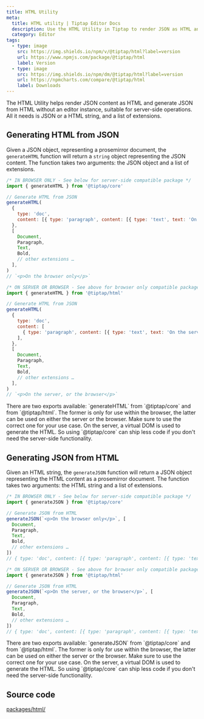 ```yaml
---
title: HTML Utility
meta:
  title: HTML utility | Tiptap Editor Docs
  description: Use the HTML Utility in Tiptap to render JSON as HTML and convert HTML to JSON without an editor instance. More in the docs!
  category: Editor
tags:
  - type: image
    src: https://img.shields.io/npm/v/@tiptap/html?label=version
    url: https://www.npmjs.com/package/@tiptap/html
    label: Version
  - type: image
    src: https://img.shields.io/npm/dm/@tiptap/html?label=version
    url: https://npmcharts.com/compare/@tiptap/html
    label: Downloads
---
```



The HTML Utility helps render JSON content as HTML and generate JSON from HTML without an editor instance, suitable for server-side operations. All it needs is JSON or a HTML string, and a list of extensions.

## Generating HTML from JSON

Given a JSON object, representing a prosemirror document, the `generateHTML` function will return a `string` object representing the JSON content. The function takes two arguments: the JSON object and a list of extensions.

```js
/* IN BROWSER ONLY - See below for server-side compatible package */
import { generateHTML } from '@tiptap/core'

// Generate HTML from JSON
generateHTML(
  {
    type: 'doc',
    content: [{ type: 'paragraph', content: [{ type: 'text', text: 'On the browser only' }] }],
  },
  [
    Document,
    Paragraph,
    Text,
    Bold,
    // other extensions …
  ],
)
// `<p>On the browser only</p>`

/* ON SERVER OR BROWSER - See above for browser only compatible package (ships less JS) */
import { generateHTML } from '@tiptap/html'

// Generate HTML from JSON
generateHTML(
  {
    type: 'doc',
    content: [
      { type: 'paragraph', content: [{ type: 'text', text: 'On the server, or the browser' }] },
    ],
  },
  [
    Document,
    Paragraph,
    Text,
    Bold,
    // other extensions …
  ],
)
// `<p>On the server, or the browser</p>`
```

<Callout title="Caution" variant="warning">
  There are two exports available: `generateHTML` from `@tiptap/core` and from `@tiptap/html`. The
  former is only for use within the browser, the latter can be used on either the server or the
  browser. Make sure to use the correct one for your use case. On the server, a virtual DOM is used
  to generate the HTML. So using `@tiptap/core` can ship less code if you don&apos;t need the
  server-side functionality.
</Callout>

<CodeDemo path="/GuideContent/GenerateHTML" />

## Generating JSON from HTML

Given an HTML string, the `generateJSON` function will return a JSON object representing the HTML content as a prosemirror document. The function takes two arguments: the HTML string and a list of extensions.

```js
/* IN BROWSER ONLY - See below for server-side compatible package */
import { generateJSON } from '@tiptap/core'

// Generate JSON from HTML
generateJSON(`<p>On the browser only</p>`, [
  Document,
  Paragraph,
  Text,
  Bold,
  // other extensions …
])
// { type: 'doc', content: [{ type: 'paragraph', content: [{ type: 'text', text: 'On the browser only' }] }] }

/* ON SERVER OR BROWSER - See above for browser only compatible package (ships less JS) */
import { generateJSON } from '@tiptap/html'

// Generate JSON from HTML
generateJSON(`<p>On the server, or the browser</p>`, [
  Document,
  Paragraph,
  Text,
  Bold,
  // other extensions …
])
// { type: 'doc', content: [{ type: 'paragraph', content: [{ type: 'text', text: 'On the server, or the browser' }] }] }
```

<Callout title="Caution" variant="warning">
  There are two exports available: `generateJSON` from `@tiptap/core` and from `@tiptap/html`. The
  former is only for use within the browser, the latter can be used on either the server or the
  browser. Make sure to use the correct one for your use case. On the server, a virtual DOM is used
  to generate the HTML. So using `@tiptap/core` can ship less code if you don&apos;t need the
  server-side functionality.
</Callout>

<CodeDemo path="/GuideContent/GenerateJSON" />

## Source code

[packages/html/](https://github.com/ueberdosis/tiptap/blob/main/packages/html/)
